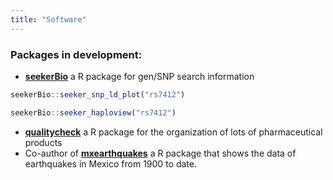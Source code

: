 ```yaml
---
title: "Software"
---
```


### Packages in development: 

- [**seekerBio**](https://github.com/Erickcufe/seekerBio) a R package for gen/SNP search information  

```r
seekerBio::seeker_snp_ld_plot("rs7412")
```

```r
seekerBio::seeker_haploview("rs7412")
```


- [**qualitycheck**](https://github.com/Erickcufe/qualitycheck) a R package for the organization of lots of pharmaceutical products
- Co-author of [**mxearthquakes**](https://github.com/ComunidadBioInfo/mxearthquakes) a R package that shows the data of earthquakes in Mexico from 1900 to date.